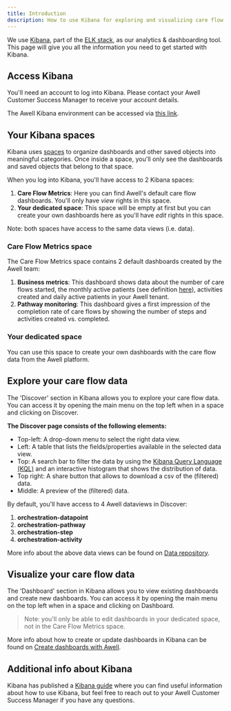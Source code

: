 ```yaml
---
title: Introduction
description: How to use Kibana for exploring and visualizing care flow data
---
```


We use [Kibana](https://www.elastic.co/kibana/), part of the [ELK stack](https://www.elastic.co/elastic-stack/), as our analytics & dashboarding tool. This page will give you all the information you need to get started with Kibana.

## Access Kibana

You'll need an account to log into Kibana. Please contact your Awell Customer Success Manager to receive your account details.

The Awell Kibana environment can be accessed via [this link](https://kibana.awellhealth.com/login?next=%2F).

## Your Kibana spaces

Kibana uses [spaces](https://www.elastic.co/guide/en/kibana/master/xpack-spaces.html) to organize dashboards and other saved objects into meaningful categories. Once inside a space, you'll only see the dashboards and saved objects that belong to that space.

When you log into Kibana, you'll have access to 2 Kibana spaces:
1. **Care Flow Metrics**: Here you can find Awell's default care flow dashboards. You'll only have _view_ rights in this space.
2. **Your dedicated space**: This space will be empty at first but you can create your own dashboards here as you'll have _edit_ rights in this space.

Note: both spaces have access to the same data views (i.e. data).

### Care Flow Metrics space

The Care Flow Metrics space contains 2 default dashboards created by the Awell team:
1. **Business metrics**: This dashboard shows data about the number of care flows started, the monthly active patients (see definition [here](https://developers.awellhealth.com/awell-orchestration/docs/data/monthly-active-patients)), activities created and daily active patients in your Awell tenant.
2. **Pathway monitoring**: This dashboard gives a first impression of the completion rate of care flows by showing the number of steps and activities created vs. completed.

### Your dedicated space

You can use this space to create your own dashboards with the care flow data from the Awell platform.

## Explore your care flow data

The 'Discover' section in Kibana allows you to explore your care flow data. You can access it by opening the main menu on the top left when in a space and clicking on Discover.

**The Discover page consists of the following elements:**
- Top-left: A drop-down menu to select the right data view.
- Left: A table that lists the fields/properties available in the selected data view.
- Top: A search bar to filter the data by using the [Kibana Query Language (KQL)](https://www.elastic.co/guide/en/kibana/master/kuery-query.html) and an interactive histogram that shows the distribution of data.
- Top right: A share button that allows to download a csv of the (filtered) data.
- Middle: A preview of the (filtered) data.

By default, you'll have access to 4 Awell dataviews in Discover:
1. **orchestration-datapoint**
2. **orchestration-pathway**
3. **orchestration-step**
4. **orchestration-activity**

More info about the above data views can be found on [Data repository](https://developers.awellhealth.com/awell-orchestration/docs/data/data-repository).

## Visualize your care flow data

The 'Dashboard' section in Kibana allows you to view existing dashboards and create new dashboards. You can access it by opening the main menu on the top left when in a space and clicking on Dashboard.

> Note: you'll only be able to edit dashboards in your dedicated space, not in the Care Flow Metrics space.

More info about how to create or update dashboards in Kibana can be found on [Create dashboards with Awell](https://developers.awellhealth.com/awell-orchestration/docs/data/kibana/create-dashboards).

## Additional info about Kibana

Kibana has published a [Kibana guide](https://www.elastic.co/guide/en/kibana/current/introduction.html) where you can find useful information about how to use Kibana, but feel free to reach out to your Awell Customer Success Manager if you have any questions.
